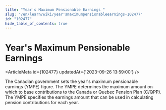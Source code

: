 ```yaml
---
title: "Year's Maximum Pensionable Earnings "
slug: "/en/learn/wiki/year'smaximumpensionableearnings-102477"
id: "102477"
hide_table_of_contents: true
---
```



# Year's Maximum Pensionable Earnings 

<ArticleMeta id={102477} updatedAt={'2023-09-26 13:59:00'} />
<div className='border-solid border-b border-t-0 my-4 border-[var(--ifm-color-gray-300)]' />

The Canadian government sets the year's maximum pensionable earnings (YMPE) figure. The YMPE determines the maximum amount on which to base contributions to the Canada or Quebec Pension Plan (C/QPP). The YMPE specifies the earnings amount that can be used in calculating pension contributions for each year.
